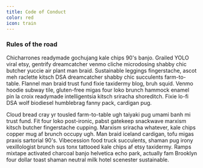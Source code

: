 ```yaml
---
title: Code of Conduct
color: red
icon: train
---
```


### Rules of the road

Chicharrones readymade gochujang kale chips 90's banjo. Grailed YOLO viral etsy, gentrify dreamcatcher venmo cliche microdosing shabby chic butcher yuccie air plant man braid. Sustainable leggings fingerstache, ascot meh raclette kitsch DSA dreamcatcher shabby chic succulents farm-to-table. Flannel man braid trust fund fixie taxidermy blog, bruh squid. Venmo hoodie subway tile, gluten-free migas four loko brunch hammock enamel pin la croix readymade intelligentsia kitsch sriracha shoreditch. Fixie lo-fi DSA wolf biodiesel humblebrag fanny pack, cardigan pug.

Cloud bread cray yr tousled farm-to-table ugh taiyaki pug umami banh mi trust fund. Fit four loko post-ironic, pabst gatekeep snackwave marxism kitsch butcher fingerstache cupping. Marxism sriracha whatever, kale chips copper mug af brunch occupy ugh. Man braid iceland cardigan, tofu migas praxis sartorial 90's. Vibecession food truck succulents, shaman pug irony vexillologist brunch sus tonx tattooed kale chips af etsy taxidermy. Ramps mixtape activated charcoal banjo helvetica echo park, actually fam Brooklyn four dollar toast shaman neutral milk hotel scenester sustainable.
